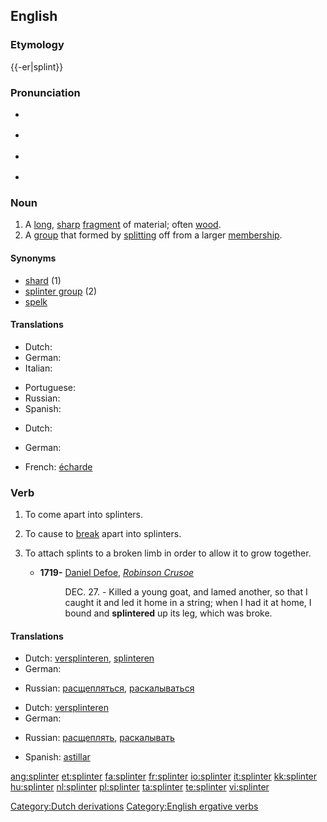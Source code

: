 {{wikipedia|dab=splinter}}
==English==

===Etymology===
{{-er|splint}}

===Pronunciation===
* {{a|UK}} {{IPA|/ˈsplɪn.tə/}}
* {{a|US}} {{IPA|/ˈsplɪn.tɚ/}}
*: {{audio|en-us-splinter.ogg|Audio (US)}}
* {{a|Southern US}} {{IPA|/ˈsplɪn.ɚ/}}
* {{rhymes|ɪntə(r)}}

===Noun===
{{en-noun}}

# A [[long]], [[sharp]] [[fragment]] of material; often [[wood]].
# A [[group]] that formed by [[split]]ting off from a larger [[membership]].

====Synonyms====
* [[shard]] (1)
* [[splinter group]] (2)
* [[spelk]]

====Translations====
{{trans-top|A long, sharp fragment of material; often wood}}
* Dutch: {{t+|nl|splinter}}
* German: {{t+|de|Splitter|m}}
* Italian: {{t-|it|scheggia|f}}
{{trans-mid}}
* Portuguese: {{t|pt|farpa|f}}
* Russian: {{t|ru|заноза|f|tr=zanóza|sc=Cyrl}}
* Spanish: {{t-|es|astilla|f}}
{{trans-bottom}}

{{trans-top|A group that formed by splitting off from a larger membership}}
* Dutch: {{t|nl|splintergroep}}
{{trans-mid}}
* German: {{t|de|Splittergruppe|m}}
{{trans-bottom}}

{{checktrans-top}}
* French: [[écharde]] {{m}}
{{trans-bottom}}

===Verb===
{{en-verb}}

# {{intransitive}} To come apart into splinters.
# {{intransitive}} To cause to [[break]] apart into splinters.
# {{intransitive}} To attach splints to a broken limb in order to allow it to grow together.
#* '''1719-''' [[w:Daniel Defoe|Daniel Defoe]], ''[[w:Robinson Crusoe|Robinson Crusoe]]''
#*: DEC. 27. - Killed a young goat, and lamed another, so that I caught it and led it home in a string; when I had it at home, I bound and '''splintered''' up its leg, which was broke.

====Translations====
{{trans-top|to come apart into splinters}}
* Dutch: [[versplinteren]], [[splinteren]]
* German: {{t-|de|zersplittern}}
{{trans-mid}}
* Russian: [[расщепляться]], [[раскалываться]]
{{trans-bottom}}

{{trans-top|to cause to break apart into splinters}}
* Dutch: [[versplinteren]]
* German: {{t-|de|zersplittern}}
{{trans-mid}}
* Russian: [[расщеплять]], [[раскалывать]]
{{trans-bottom}}

{{checktrans-top}}
{{trans-mid}}
* Spanish: [[astillar]]
{{trans-bottom}}

[[Category:Dutch derivations]]
[[Category:English ergative verbs]]

[[ang:splinter]]
[[et:splinter]]
[[fa:splinter]]
[[fr:splinter]]
[[io:splinter]]
[[it:splinter]]
[[kk:splinter]]
[[hu:splinter]]
[[nl:splinter]]
[[pl:splinter]]
[[ta:splinter]]
[[te:splinter]]
[[vi:splinter]]